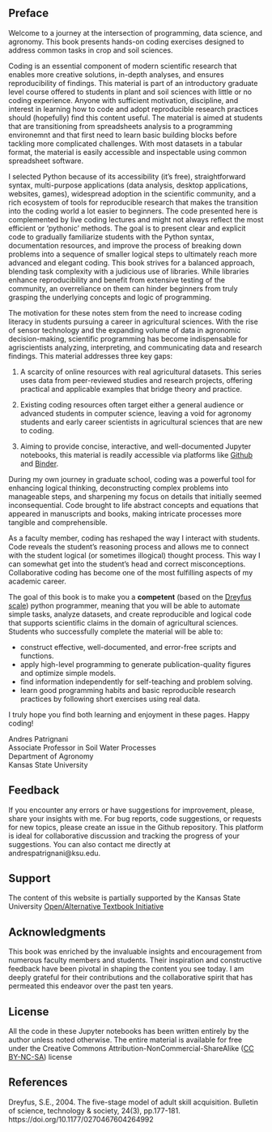 ## Preface

Welcome to a journey at the intersection of programming, data science, and agronomy. This book presents hands-on coding exercises designed to address common tasks in crop and soil sciences. 

Coding is an essential component of modern scientific research that enables more creative solutions, in-depth analyses, and ensures reproducibility of findings. This material is part of an introductory graduate level course offered to students in plant and soil sciences with little or no coding experience. Anyone with sufficient motivation, discipline, and interest in learning how to code and adopt reproducible research practices should (hopefully) find this content useful. The material is aimed at students that are transitioning from spreadsheets analysis to a programming environemnt and that first need to learn basic building blocks before tackling more complicated challenges. With most datasets in a tabular format, the material is easily accessible and inspectable using common spreadsheet software.

I selected Python because of its accessibility (it's free), straightforward syntax, multi-purpose applications (data analysis, desktop applications, websites, games), widespread adoption in the scientific community, and a rich ecosystem of tools for reproducible research that makes the transition into the coding world a lot easier to beginners. The code presented here is complemented by live coding lectures and might not always reflect the most efficient or 'pythonic' methods. The goal is to present clear and explicit code to gradually familiarize students with the Python syntax, documentation resources, and improve the process of breaking down problems into a sequence of smaller logical steps to ultimately reach more advanced and elegant coding. This book strives for a balanced approach, blending task complexity with a judicious use of libraries. While libraries enhance reproducibility and benefit from extensive testing of the community, an overreliance on them can hinder beginners from truly grasping the underlying concepts and logic of programming.

The motivation for these notes stem from the need to increase coding literacy in students pursuing a career in agricultural sciences. With the rise of sensor technology and the expanding volume of data in agronomic decision-making, scientific programming has become indispensable for agriscientists analyzing, interpreting, and communicating data and research findings. This material addresses three key gaps:

1. A scarcity of online resources with real agricultural datasets. This series uses data from peer-reviewed studies and research projects, offering practical and applicable examples that bridge theory and practice.

2. Existing coding resources often target either a general audience or advanced students in computer science, leaving a void for agronomy students and early career scientists in agricultural sciences that are new to coding.

3. Aiming to provide concise, interactive, and well-documented Jupyter notebooks, this material is readily accessible via platforms like [Github](https://github.com) and [Binder](https://mybinder.org).

During my own journey in graduate school, coding was a powerful tool for enhancing logical thinking, deconstructing complex problems into manageable steps, and sharpening my focus on details that initially seemed inconsequential. Code brought to life abstract concepts and equations that appeared in manuscripts and books, making intricate processes more tangible and comprehensible. 

As a faculty member, coding has reshaped the way I interact with students. Code reveals the student's reasoning process and allows me to connect with the student logical (or sometimes illogical) thought process. This way I can somewhat get into the student's head and correct misconceptions. Collaborative coding has become one of the most fulfilling aspects of my academic career.

The goal of this book is to make you a **competent** (based on the [Dreyfus scale](https://doi.org/10.1177/0270467604264992)) python programmer, meaning that you will be able to automate simple tasks, analyze datasets, and create reproducible and logical code that supports scientific claims in the domain of agricultural sciences. Students who successfully complete the material will be able to:

- construct effective, well-documented, and error-free scripts and functions.
- apply high-level programming to generate publication-quality figures and optimize simple models.
- find information independently for self-teaching and problem solving.
- learn good programming habits and basic reproducible research practices by following short exercises using real data.

I truly hope you find both learning and enjoyment in these pages. Happy coding!

<p>
Andres Patrignani</br>
Associate Professor in Soil Water Processes</br>
Department of Agronomy</br>
Kansas State University</p>


## Feedback

If you encounter any errors or have suggestions for improvement, please, share your insights with me. For bug reports, code suggestions, or requests for new topics, please create an issue in the Github repository. This platform is ideal for collaborative discussion and tracking the progress of your suggestions. You can also contact me directly at andrespatrignani@ksu.edu.

## Support

The content of this website is partially supported by the Kansas State University [Open/Alternative Textbook Initiative](https://www.lib.k-state.edu/open-textbook)

## Acknowledgments
    
This book was enriched by the invaluable insights and encouragement from numerous faculty members and students. Their inspiration and constructive feedback have been pivotal in shaping the content you see today. I am deeply grateful for their contributions and the collaborative spirit that has permeated this endeavor over the past ten years.

## License

All the code in these Jupyter notebooks has been written entirely by the author unless noted otherwise. The entire material is available for free under the Creative Commons Attribution-NonCommercial-ShareAlike ([CC BY-NC-SA](https://creativecommons.org/licenses/by-nc-sa/4.0/)) license


## References

Dreyfus, S.E., 2004. The five-stage model of adult skill acquisition. Bulletin of science, technology & society, 24(3), pp.177-181. https://doi.org/10.1177/0270467604264992